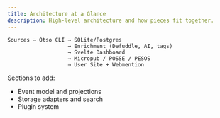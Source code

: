 ```yaml
---
title: Architecture at a Glance
description: High‑level architecture and how pieces fit together.
---
```


 

```
Sources → Otso CLI → SQLite/Postgres
                   → Enrichment (Defuddle, AI, tags)
                   → Svelte Dashboard
                   → Micropub / POSSE / PESOS
                   → User Site + Webmention
```

Sections to add:
- Event model and projections
- Storage adapters and search
- Plugin system

